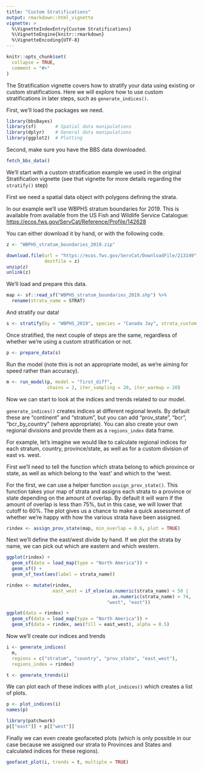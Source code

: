 ```yaml
---
title: "Custom Stratifications"
output: rmarkdown::html_vignette
vignette: >
  %\VignetteIndexEntry{Custom Stratifications}
  %\VignetteEngine{knitr::rmarkdown}
  %\VignetteEncoding{UTF-8}
---
```


```r
knitr::opts_chunk$set(
  collapse = TRUE,
  comment = "#>"
)
```


The Stratification vignette covers how to stratify your data using existing or 
custom stratifications. Here we will explore how to use custom stratifications 
in later steps, such as `generate_indices()`.

First, we'll load the packages we need.
```r
library(bbsBayes)
library(sf)       # Spatial data manipulations
library(dplyr)    # General data manipulations
library(ggplot2)  # Plotting
```


Second, make sure you have the BBS data downloaded.
```r
fetch_bbs_data()
```

We'll start with a custom stratification example we used in the original
Stratification vignette (see that vignette for more details regarding the
`stratify()` step)

First we need a spatial data object with polygons defining the strata.

In our example we'll use WBPHS stratum boundaries for 2019.
This is available from available from the US Fish and Wildlife Service Catalogue: <https://ecos.fws.gov/ServCat/Reference/Profile/142628>

You can either download it by hand, or with the following code.
```r
z <- "WBPHS_stratum_boundaries_2019.zip"

download.file(url = "https://ecos.fws.gov/ServCat/DownloadFile/213149",
              destfile = z)
unzip(z)
unlink(z)
```

We'll load and prepare this data.
```r
map <- sf::read_sf("WBPHS_stratum_boundaries_2019.shp") %>%
  rename(strata_name = STRAT)
```

And stratify our data!
```r
s <- stratify(by = "WBPHS_2019", species = "Canada Jay", strata_custom = map)
```

Once stratified, the next couple of steps are the same, regardless of whether 
we're using a custom stratification or not.
```r
p <- prepare_data(s)
```

Run the model (note this is not an appropriate model, as we're aiming for speed
rather than accuracy).
```r
m <- run_model(p, model = "first_diff", 
               chains = 2, iter_sampling = 20, iter_warmup = 20)
```

Now we can start to look at the indices and trends related to our model.

`generate_indices()` creates indices at different regional levels. By default
these are "continent" and "stratum", but you can add "prov_state", "bcr",
"bcr_by_country" (where appropriate). You can also create your own regional
divisions and provide them as a `regions_index` data frame.

For example, let's imagine we would like to calculate regional indices for 
each stratum, country, province/state, as well as for a custom division of 
east vs. west. 

First we'll need to tell the function which strata belong to which province or 
state, as well as which belong to the 'east' and which to the 'west.

For the first, we can use a helper function `assign_prov_state()`. This function
takes your map of strata and assigns each strata to a province or state
depending on the amount of overlap. By default it will warn if the amount of
overlap is less than 75%, but in this case, we will lower that cutoff to 60%.
The plot gives us a chance to make a quick assessment of whether we're happy 
with how the various strata have been assigned.

```r
rindex <- assign_prov_state(map, min_overlap = 0.6, plot = TRUE)
```

Next we'll define the east/west divide by hand. If we plot the strata by 
name, we can pick out which are eastern and which western.

```r
ggplot(rindex) +
  geom_sf(data = load_map(type = "North America")) +
  geom_sf() +
  geom_sf_text(aes(label = strata_name))

rindex <- mutate(rindex, 
                 east_west = if_else(as.numeric(strata_name) < 50 | 
                                       as.numeric(strata_name) > 74,
                                     "west", "east"))

ggplot(data = rindex) +
  geom_sf(data = load_map(type = "North America")) +
  geom_sf(data = rindex, aes(fill = east_west), alpha = 0.5)

```

Now we'll create our indices and trends
```r
i <- generate_indices(
  m, 
  regions = c("stratum", "country", "prov_state", "east_west"),
  regions_index = rindex)

t <- generate_trends(i)
```

We can plot each of these indices with `plot_indices()` which creates a list
of plots. 

```r
p <- plot_indices(i)
names(p)

library(patchwork)
p[["east"]] + p[["west"]]
```

Finally we can even create geofaceted plots (which is only possible in our case
because we assigned our strata to Provinces and States and calculated indices
for these regions).
```r
geofacet_plot(i, trends = t, multiple = TRUE)
```

